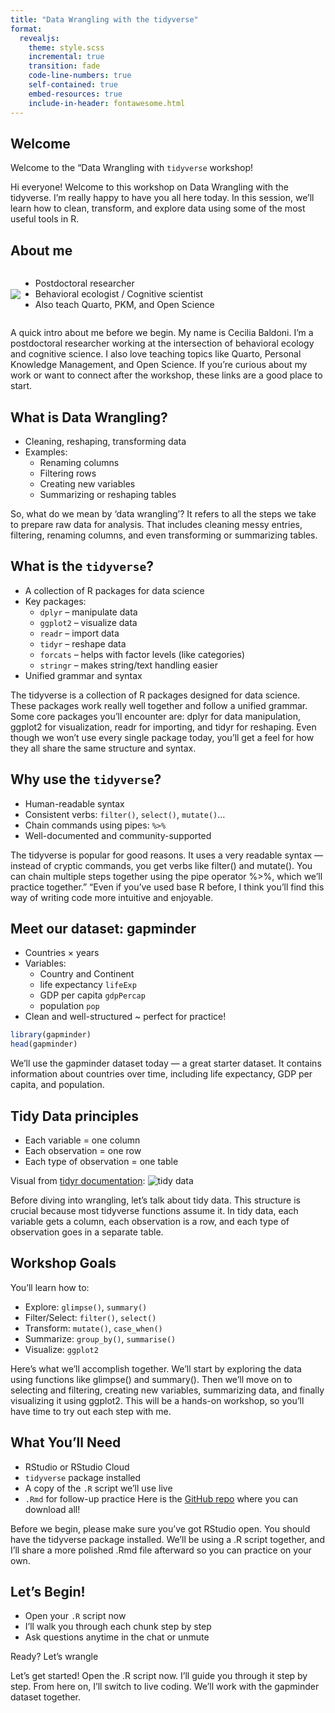 ```yaml
---
title: "Data Wrangling with the tidyverse"
format:
  revealjs:
    theme: style.scss
    incremental: true
    transition: fade
    code-line-numbers: true
    self-contained: true
    embed-resources: true
    include-in-header: fontawesome.html
---
```


## Welcome

Welcome to the "Data Wrangling with `tidyverse` workshop!

:::{.notes}
Hi everyone! Welcome to this workshop on Data Wrangling with the tidyverse. I'm really happy to have you all here today. In this session, we'll learn how to clean, transform, and explore data using some of the most useful tools in R.
:::

## About me

```{=html}
<div class="about-me" style="display:flex;align-items:center;">
  <img src="img/BaldoniCecilia.JPG" class="about-me-img">
  <div class="about-me-text">
    <ul>
      <li>Postdoctoral researcher</li>
      <li>Behavioral ecologist / Cognitive scientist</li>
      <li>Also teach Quarto, PKM, and Open Science</li>
    </ul>
  </div>
</div>

<div class="social-icons">
  <a href="https://github.com/cecibaldoni?tab=repositories" aria-label="GitHub"><i class="fab fa-github"></i></a>
  <a href="https://www.linkedin.com/in/cecilia-baldoni/" aria-label="LinkedIn"><i class="fab fa-linkedin"></i></a>
  <a href="https://bsky.app/profile/cecibaldoni.bsky.social" aria-label="Bluesky"><i class="fa-solid fa-b"></i></a>
  <a href="https://cecibaldoni.github.io/" aria-label="Website"><i class="fas fa-globe"></i></a>
  <a href="https://ko-fi.com/cecibaldoni" aria-label="Ko-fi"><i class="fa-solid fa-mug-hot"></i></a>
</div>

```

:::{.notes}
A quick intro about me before we begin. My name is Cecilia Baldoni. I'm a postdoctoral researcher working at the intersection of behavioral ecology and cognitive science. I also love teaching topics like Quarto, Personal Knowledge Management, and Open Science. If you're curious about my work or want to connect after the workshop, these links are a good place to start.
:::

## What is Data Wrangling?

- Cleaning, reshaping, transforming data
- Examples:
  - Renaming columns
  - Filtering rows
  - Creating new variables
  - Summarizing or reshaping tables

:::{.notes}
So, what do we mean by 'data wrangling'? It refers to all the steps we take to prepare raw data for analysis. That includes cleaning messy entries, filtering, renaming columns, and even transforming or summarizing tables.
:::

## What is the `tidyverse`?

- A collection of R packages for data science
- Key packages:
  - `dplyr` – manipulate data
  - `ggplot2` – visualize data
  - `readr` – import data
  - `tidyr` – reshape data
  - `forcats` – helps with factor levels (like categories)
  - `stringr` – makes string/text handling easier
- Unified grammar and syntax

:::{.notes}
The tidyverse is a collection of R packages designed for data science. These packages work really well together and follow a unified grammar. Some core packages you’ll encounter are: dplyr for data manipulation, ggplot2 for visualization, readr for importing, and tidyr for reshaping. Even though we won’t use every single package today, you’ll get a feel for how they all share the same structure and syntax.
:::

## Why use the `tidyverse`?

-  Human-readable syntax
-  Consistent verbs: `filter()`, `select()`, `mutate()`...
-  Chain commands using pipes: `%>%`
-  Well-documented and community-supported

:::{.notes}
The tidyverse is popular for good reasons. It uses a very readable syntax — instead of cryptic commands, you get verbs like filter() and mutate(). You can chain multiple steps together using the pipe operator %>%, which we’ll practice together." "Even if you’ve used base R before, I think you’ll find this way of writing code more intuitive and enjoyable.
:::

## Meet our dataset: gapminder

- Countries × years
- Variables:
  - Country and Continent
  - life expectancy `lifeExp`
  - GDP per capita `gdpPercap`
  - population `pop`
- Clean and well-structured ~ perfect for practice!

```r
library(gapminder)
head(gapminder)
```

:::{.notes}
We’ll use the gapminder dataset today — a great starter dataset. It contains information about countries over time, including life expectancy, GDP per capita, and population.
:::

## Tidy Data principles

- Each variable = one column
- Each observation = one row
- Each type of observation = one table

Visual from [tidyr documentation](https://tidyr.tidyverse.org):
![tidy data](https://tidyr.tidyverse.org/logo.png)

:::{.notes}
Before diving into wrangling, let’s talk about tidy data. This structure is crucial because most tidyverse functions assume it. In tidy data, each variable gets a column, each observation is a row, and each type of observation goes in a separate table.
:::

## Workshop Goals

You'll learn how to:

- Explore: `glimpse()`, `summary()`
- Filter/Select: `filter()`, `select()`
- Transform: `mutate()`, `case_when()`
- Summarize: `group_by()`, `summarise()`
- Visualize: `ggplot2`

:::{.notes}
Here's what we’ll accomplish together. We’ll start by exploring the data using functions like glimpse() and summary(). Then we’ll move on to selecting and filtering, creating new variables, summarizing data, and finally visualizing it using ggplot2.
This will be a hands-on workshop, so you'll have time to try out each step with me.
:::

## What You'll Need

-  RStudio or RStudio Cloud
-  `tidyverse` package installed
-  A copy of the `.R` script we'll use live
-  `.Rmd` for follow-up practice
Here is the [GitHub repo](https://github.com/cecibaldoni/data-wrangling-tidyverse/tree/main) where you can download all!

:::{.notes}
Before we begin, please make sure you’ve got RStudio open. You should have the tidyverse package installed. We’ll be using a .R script together, and I’ll share a more polished .Rmd file afterward so you can practice on your own.
:::

## Let’s Begin!

- Open your `.R` script now
- I’ll walk you through each chunk step by step
- Ask questions anytime in the chat or unmute

Ready? Let’s wrangle 

:::{.notes}
Let’s get started! Open the .R script now. I’ll guide you through it step by step. From here on, I’ll switch to live coding. We’ll work with the gapminder dataset together.
:::

